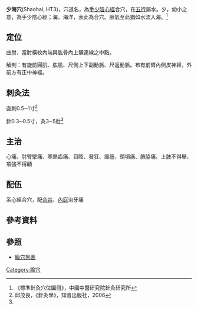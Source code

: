 '''少海穴'''(Shaohai, HT3)，穴道名，為[[手少陰心經|手少陰心經]]合穴，在[[五行|五行]]屬水。少，幼小之意，為手少陰心經；海，海洋，表此為合穴。脈氣至此猶如水流入海。<ref name="標準針灸穴位圖冊">《標準針灸穴位圖冊》，中國中醫研究院針灸研究所</ref>

== 定位 ==
曲肘，當肘橫紋內端與肱骨內上髁連線之中點。

解剖：有旋前圓肌、肱肌、尺側上下副動脈、尺返動脈。布有前臂內側皮神經，外前方有正中神經。

== 刺灸法 ==
直刺0.5─1寸<ref>邱茂良，《針灸學》，知音出版社，2006</ref>

針0.3─0.5寸，灸3─5壯<ref name="標準針灸穴位圖冊" />

== 主治 ==
心痛、肘臂攣痛、寒熱齒痛、目眩、發狂、瘰癧、頭項痛、腋脇痛、上肢不得舉、項強不得顧

== 配伍 ==
系心經合穴，配[[合谷穴|合谷]]、[[內庭穴|內庭]]治牙痛

==參考資料==
<div class="references-small">
<references />
</div>

== 參照 ==
*[[腧穴列表|腧穴列表]]

{{经络}}
{{手少阴心经}}
{{五輸穴}}
[[Category:腧穴|Category:腧穴]]